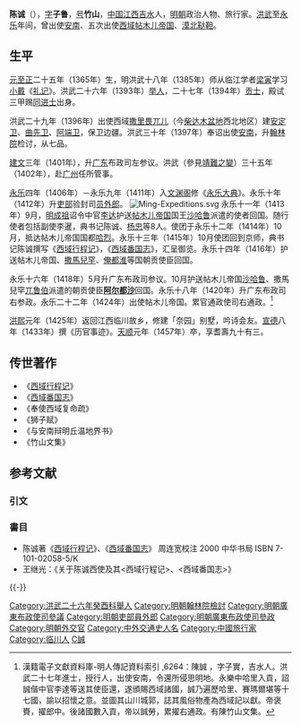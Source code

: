 {{otheruses|subject=明朝人物|other=同名的中華民國副總統|陳誠}}
{{明清人物信息框
| 姓名 = 陳誠
| 原名 =
| 圖片名稱= 
| 圖片大小 = 220px
| 圖片說明 = 
| 最高職務 = 通政使司右通政
| 國家 = 大明
| 爵位 =
| 籍貫 = [[江西承宣布政使司|江西承宣布政使司]][[吉安府|吉安府]][[吉水縣|吉水縣]]
| 族裔 = 漢族
| 旗籍 = 
| 字號 = 字子實
| 室名 = 
| 諡號 = 
| 出生日期 = [[元朝|元]][[至正|至正]]二十五年（1365年）
| 出生地點 = 
| 逝世日期 = [[明朝|明]][[天顺_(明朝)|天順]]元年（1457年）
| 逝世地點 = 
| 墓葬 =
| 配偶 =
| 親屬 = 
| 出身 = 
*洪武二十六年癸酉科舉人
*洪武二十七年甲戌科進士出身
| 經歷 = 
| 著作 =
}}

'''陈诚'''（{{bd|1365年||1457年|catIdx=C陈}}），[[表字|字]]'''子鲁'''，[[号|号]]'''竹山'''，[[中国|中国]][[江西|江西]][[吉水|吉水]]人，[[明朝|明朝]]政治人物、旅行家。[[洪武|洪武]]至[[永乐|永乐]]年间，曾出使[[越南|安南]]、五次出使[[西域|西域]][[帖木儿帝国|帖木儿帝国]]、[[漠北|漠北]][[鞑靼_(蒙古)|鞑靼]]。

==生平==
[[元朝|元]][[至正|至正]]二十五年（1365年）生，明洪武十八年（1385年）师从临江学者[[梁寅|梁寅]]学习[[小戴|小戴]]《[[礼记|礼记]]》。洪武二十六年（1393年）[[举人|举人]]，二十七年（1394年）[[贡士|贡士]]，殿试三甲赐[[同进士|同进士]]出身。

洪武二十九年（1396年）出使西域[[撒里畏兀儿|撒里畏兀儿]]（今[[柴达木盆地|柴达木盆地]]西北地区）建[[安定卫|安定卫]]、[[曲先卫|曲先卫]]、[[阿端卫|阿端卫]]，保卫边疆。洪武三十年（1397年）奉诏出使[[越南|安南]]，升[[翰林院|翰林院]]检讨，从七品。

[[建文|建文]]三年（1401年），升[[广东|广东]]布政司左参议。洪武（參見[[靖難之變|靖難之變]]）三十五年（1402年），赴[[广州|广州]]任所管事。

[[永乐|永乐]]四年（1406年）－永乐九年（1411年）入[[文渊阁|文渊阁]]修《[[永乐大典|永乐大典]]》。永乐十年（1412年）升[[吏部|吏部]]验封司[[员外郎|员外郎]]。
[[File:Ming-Expeditions.svg|thumb]]
永乐十一年（1413年）9月，[[明成祖|明成祖]]诏令中官[[李达|李达]]护送[[帖木儿帝国|帖木儿帝国]]国王[[沙哈鲁|沙哈鲁]]派遣的使者回国。随行使者包括副使李暹，典书记陈诚、[[杨忠|杨忠]]等8人。使团于永乐十二年（1414年）10月，抵达帖木儿帝国国都[[哈烈|哈烈]]。永乐十三年（1415年）10月使团回到京师，典书记陈诚撰写《[[西域行程记|西域行程记]]》，《[[西域番国志|西域番国志]]》，汇呈御览。永乐十四年（1416年）护送帖木儿帝国、[[撒馬兒罕|撒馬兒罕]]、[[俺都淮|俺都淮]]等国朝贡使臣回国。

永乐十六年（1418年）5月升广东布政司参议。10月护送帖木儿帝国[[沙哈鲁|沙哈鲁]]、撒馬兒罕[[兀鲁伯|兀鲁伯]]派遣的朝贡使臣'''[[阿尔都沙|阿尔都沙]]'''回国。永乐十八年（1420年）升广东布政司右参政。永乐二十二年（1424年）出使帖木儿帝国。累官通政使司右通政。<ref>漢籍電子文獻資料庫-明人傳記資料索引 ,6264：陳誠 ，字子實，吉水人。洪武二十七年進士，授行人，出使安南，令還所侵思明地。永樂中哈里入貢，詔誠偕中官李達等送其使臣還，遂頒賜西域諸國，誠乃遍歷哈里、賽瑪爾堪等十七國，諭以招懷之意。並圖其山川城郭，誌其風俗物產為西域記以獻。帝褒賚，擢郎中。後諸國數入貢，帝以誠勞，累擢右通政。有陳竹山文集。</ref>

[[洪熙|洪熙]]元年（1425年）返回江西临川故乡，修建「奈园」别墅，吟诗会友。[[宣德|宣德]]八年（1433年）撰《历官事迹》。[[天顺_(明朝)|天顺]]元年（1457年）卒，享耆壽九十有三。

==传世著作==
*《[[西域行程记|西域行程记]]》
*《[[西域番国志|西域番国志]]》
*《奉使西域复命疏》
*《狮子赋》
*《与安南辩明丘温地界书》
*《竹山文集》

== 参考文献 ==
===引文===
{{reflist}}

===書目===
* 陈诚著《[[西域行程记|西域行程记]]》、《[[西域番国志|西域番国志]]》 周连宽校注 2000 中华书局 ISBN 7-101-02058-5/K
* 王继光：《关于陈诚西使及其<西域行程记>、<西域番国志>》

{{-}}
{{中國旅行家}}
{{洪武二十七年甲戌科殿試金榜}}
{{Authority control}}
{{DEFAULTSORT:Chen陳}}
[[Category:洪武二十六年癸酉科舉人|Category:洪武二十六年癸酉科舉人]]
[[Category:明朝翰林院檢討|Category:明朝翰林院檢討]]
[[Category:明朝廣東布政使司參議|Category:明朝廣東布政使司參議]]
[[Category:明朝吏部員外郎|Category:明朝吏部員外郎]]
[[Category:明朝廣東布政使司參政|Category:明朝廣東布政使司參政]]
[[Category:明朝外交官|Category:明朝外交官]]
[[Category:中外交通史人名|Category:中外交通史人名]]
[[Category:中國旅行家|Category:中國旅行家]]
[[Category:临川人|Category:临川人]]
[[Category:陈姓|C誠]]